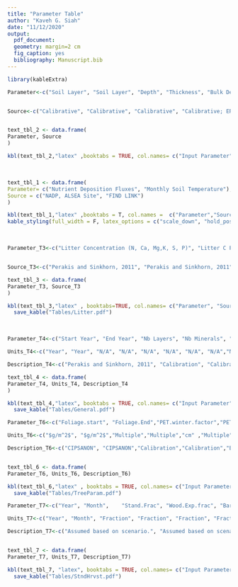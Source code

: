 ```yaml
---
title: "Parameter Table"
author: "Kaveh G. Siah"
date: "11/12/2020"
output: 
  pdf_document:
  geometry: margin=2 cm
  fig_caption: yes
  bibliography: Manuscript.bib
---
```



```r
library(kableExtra)

```

```r


Parameter<-c("Soil Layer", "Soil Layer", "Depth", "Thickness", "Bulk Density", "Solid Density", "Stoniness", "Root Fraction", "pKGibb", "pkAl precip", "pCO2", "Area", "Wilting Point", "Field Capacity", "Saturation", "CEC", "KH Cation", "Percent Mineral Area", "Uptake Fraction Per Layer (all nutrients)", "Nitrification (ks, knit)", "Microbial Turnover", "Organic Matter Parameters", "Soil Solution Initial (Multiple Species)", "Soil Adsorbed Anions Initial", "CEC Initial")


Source<-c("Calibrative", "Calibrative", "Calibrative", "Calibrative; ERS Lysimeter", "Hynicka et al., 2016", "N/A", "Hynicka et al., 2016", "Harrington et al., 2017","Calibrative; Anderson et al., 2002","Al precipitation constant (unused in current version)", "Original","Calibrative; Sverdrup and Warfvinge 1993","NCSS: Enter Site Details?", "NCSS", "Assumed", "Hynicka et al., 2016", "Calculated using ERS Lysimeter and Hynicka et al., 2016: Partial Calibration", "Calibrative: Anderson et al., 2002, NCSS, Franklin and Williams 1971" , "Poszwa et al., 2002", "Perakis and Sinkhorn, 2011; Calibrative", "Original", "Perakis and Sinkhorn, 2011", "ERS Lysimeter", "Needs to be checked; Harward et al., 1962 for Adsorption Dynamics; Chappell and Miller, 1988; Johnson and Lindburg 1992", "Hynicka et al., 2016")


text_tbl_2 <- data.frame(
Parameter, Source
)

kbl(text_tbl_2,"latex" ,booktabs = TRUE, col.names= c("Input Parameter", "Source"), escape=FALSE) %>% kable_styling(full_width = F, latex_options = c("scale_down", "striped", "hold_position"))%>% save_kable("Tables/Soilparam.pdf")

```

<br>

```r

text_tbl_1 <- data.frame(
Parameter= c("Nutrient Deposition Fluxes", "Monthly Soil Temperature"),
Source = c("NADP, ALSEA Site", "FIND LINK")
)

kbl(text_tbl_1,"latex" ,booktabs = T, col.names =  c("Parameter","Source"), escape=FALSE) %>%
kable_styling(full_width = F, latex_options = c("scale_down", "hold_position", font_size=12)) %>% save_kable("Tables/Other.pdf")

```

<br>

```r

Parameter_T3<-c("Litter Concentration (N, Ca, Mg,K, S, P)", "Litter C Pool", "Layer frac (Fine, Coarse, Humus)", "Decomp rate", "CO2FACT", "Nutrient Factor (DOCFACT, N Fact, Ca Fact, Mg Fact, K Fact, S Fact, P Fact")


Source_T3<-c("Perakis and Sinkhorn, 2011", "Perakis and Sinkhorn, 2011", "Grier and Cole 1977; Johnson et al., 1992", "Calibration", "Calibration ", "Calibration")

text_tbl_3 <- data.frame(
Parameter_T3, Source_T3
)

kbl(text_tbl_3,"latex" , booktabs=TRUE, col.names= c("Parameter", "Source"), escape=FALSE) %>% kable_styling(full_width = F, latex_options = c("scale_down", "striped", "HOLD_position"), font_size=12) %>%
  save_kable("Tables/Litter.pdf")


```

<br>

```r

Parameter_T4<-c("Start Year", "End Year", "Nb Layers", "Nb Minerals", "Mineral names", "OA pka", "Aluminum", "Phosphoric Acid", "DIC", "Organic acid size", "Nb Tree comp*", "Anion Adsorption isotherms")

Units_T4<-c("Year", "Year", "N/A", "N/A", "N/A", "N/A", "N/A", "N/A","N/A", "Carbon/Charge", "N/A", "N/A")

Description_T4<-c("Perakis and Sinkhorn, 2011", "Calibration", "Calibration", "Franklin 1980; Anderson et al., 2002", "Franklin 1980, Anderson et al., 2002, NCRS samples. ", "Past Calibration", "Past Calibration", "Past Calibration", "Past Calibration", "Calibration", "Stand Assumption", "Calibration")

text_tbl_4 <- data.frame(
Parameter_T4, Units_T4, Description_T4
)

kbl(text_tbl_4,"latex", booktabs = TRUE, col.names= c("Input Parameter", "Units", "Source"), escape=FALSE) %>% kable_styling(full_width = F, latex_options = c("scale_down", "striped", "hold_position")) %>%
  save_kable("Tables/General.pdf")

```


```r
Parameter_T6<-c("Foliage.start", "Foliage.End","PET.winter.factor","PET.summer.factor","interception" ,"AET.Reduc","Leaching.alpha","Absorption.alpha","Foliar.target.conc","Percent.variation, foliar","Translocation.Percent","Foliar.Exudation","Foliar.Leaching","Foliar.absorption","Wood.target.conc","Wood.initial.conc","Percent.variation, Wood","Bark.target.conc","Bark.initial.conc","Percent.variation, Bark","Branch.target.conc","Branch.initial.conc","Percent.variation, Branch")

Units_T6<-c("$g/m^2$", "$g/m^2$","Multiple","Multiple","cm" ,"Multiple","N/A","N/A","$\\mu$mol/g","Fraction","Fraction","N/A","N/A","N/A","$\\mu$mol/g","Percent.variation","$\\mu$mol/g","$\\mu$mol/g","Percent.variation","","$\\mu$mol/g","$\\mu$mol/g","Fraction")

Description_T6<-c("CIPSANON", "CIPSANON","Calibration","Calibration","Bixby 2000, Link et al., 2004, Rothacher 1963" ,"Calibration","Calibration","Calibration","Calibration","Fraction of target concentration which foliage can reach before limitation.","Fraction of foliar nutrients that are translocated to stem during litterfall events.","NULL","NULL","NULL","Wood.target.conc","Wood.initial.conc","Percent.variation, Wood","Bark.target.conc","Bark.initial.conc","Percent.variation, Bark","Branch.target.conc","Branch.initial.conc","Percent.variation, Branch")


text_tbl_6 <- data.frame(
Parameter_T6, Units_T6, Description_T6)

kbl(text_tbl_6,"latex" , booktabs = TRUE, col.names= c("Input Parameter", "Units", "Description"), escape=FALSE) %>% kable_styling(full_width = F, latex_options = c("scale_down", "striped", "HOLD_position")) %>%
  save_kable("Tables/TreeParam.pdf")

```


```r
Parameter_T7<-c("Year", "Month",	"Stand.Frac", "Wood.Exp.frac", "Bark.Exp.frac", "Branch.Exp.frac", "Foliage.Exp.frac")

Units_T7<-c("Year", "Month", "Fraction", "Fraction", "Fraction", "Fraction", "Fraction")

Description_T7<-c("Assumed based on scenario.", "Assumed based on scenario.", "Assumed.", "Assumed.", "Assumed.", "Assumed.", "Assumed.")


text_tbl_7 <- data.frame(
Parameter_T7, Units_T7, Description_T7)

kbl(text_tbl_7, "latex", booktabs = TRUE, col.names= c("Input Parameter", "Units", "Source"), escape=FALSE) %>% kable_styling(full_width = F, latex_options = c("scale_down", "striped", "HOLD_position")) %>%
  save_kable("Tables/StndHrvst.pdf")
```




